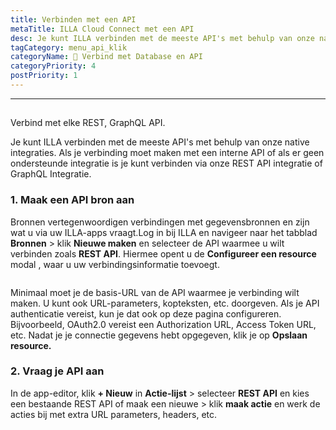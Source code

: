 ```yaml
---
title: Verbinden met een API
metaTitle: ILLA Cloud Connect met een API
desc: Je kunt ILLA verbinden met de meeste API's met behulp van onze native integraties. ILLA kan verbinding maken met elke REST, GraphQL API
tagCategory: menu_api_klik
categoryName: 📲 Verbind met Database en API
categoryPriority: 4
postPriority: 1
---
```


* * *

## <Heading hidden>Verbind met een API</Heading>

Verbind met elke REST, GraphQL API.

Je kunt ILLA verbinden met de meeste API's met behulp van onze native integraties. Als je verbinding moet maken met een interne API of als er geen ondersteunde integratie is je kunt verbinden via onze REST API integratie of GraphQL Integratie.

### 1.  Maak een API bron aan

Bronnen vertegenwoordigen verbindingen met gegevensbronnen en zijn wat u via uw ILLA-apps vraagt.Log in bij ILLA en navigeer naar het tabblad **Bronnen** > klik **Nieuwe maken** en selecteer de API waarmee u wilt verbinden zoals **REST API**. Hiermee opent u de **Configureer een resource** modal , waar u uw verbindingsinformatie toevoegt.

<img
  src='https://cdn.illacloud.com/official-website/img/docs/connect/connect-api/config.png'
  alt=""
/>

Minimaal moet je de basis-URL van de API waarmee je verbinding wilt maken. U kunt ook URL-parameters, kopteksten, etc. doorgeven. Als je API authenticatie vereist, kun je dat ook op deze pagina configureren. Bijvoorbeeld, OAuth2.0 vereist een Authorization URL, Access Token URL, etc. Nadat je je connectie gegevens hebt opgegeven, klik je op **Opslaan resource.**

### 2.  Vraag je API aan

In de app-editor, klik **+ Nieuw** in **Actie-lijst** > selecteer **REST API** en kies een bestaande REST API of maak een nieuwe > klik **maak actie** en werk de acties bij met extra URL parameters, headers, etc.

<img
  src='https://cdn.illacloud.com/official-website/img/docs/connect/connect-api/action.png'
  alt=""
/>

